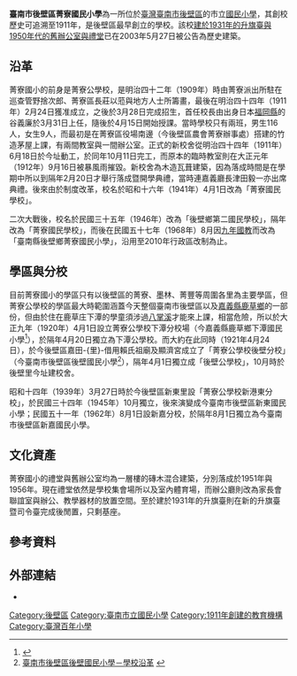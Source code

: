 {{Coord|23.37896|120.33915|display=title}}
{{NoteTA
|1=zh-hant:菁寮國民小學;zh-hans:菁寮国民小学;
}}
{{Infobox School
|name           = 臺南市後壁區菁寮國民小學 
|other_name     = 
|image          = [[File:臺南市後壁區菁寮國民小學.JPG|250px]]
|motto          = 
|established    = 1911年3月28日<ref name="教育局">{{cite web | language = zh | title = 臺南市政府教育局各級學校資料 | url = https://school.tn.edu.tw/sch_detail.aspx?sch_code=114764 | date = 2021-08-16 | accessdate = 2021-10-08 | archive-date = 2021-10-09 | archive-url = https://web.archive.org/web/20211009081556/https://school.tn.edu.tw/sch_detail.aspx?sch_code=114764 | dead-url = no }}</ref>
|postcode       = 731024
|country        = {{TWN}}
|type           = 市立國民小學
|affiliation    = 公立
|district       = 後壁區菁寮里、長短樹里、菁豐里<ref name="教育局"/>
|grades         = 一年級、二年級、三年級、四年級、五年級、六年級、幼兒園<ref name="教育局"/>
|president      = 
|principal      = 戴淑娟<ref name="教育局"/>
|dean           = 
|faculty        = 14人<ref name="教育局"/>
|staff          = 5人<ref name="教育局"/>
|students       = 42人<ref name="教育局"/>
|classes        = 7班（含幼兒園1班）<ref name="教育局"/>
|conference     = 
|colors         =
|mascot         = 
|free_label     = 
|free_text      = 
|magazine       =
|address        = 臺南市後壁區菁寮里菁寮282號
|location       =
|tel            = {{Tel|886|6|662 1271}}
|fax            = {{Tel|886|6|662 2114}}
|information    =
|website        = {{URL|https://www.jlps.tn.edu.tw/}}
|mapframe       = no
}}
'''臺南市後壁區菁寮國民小學'''為一所位於[[臺灣|臺灣]][[臺南市|臺南市]][[後壁區|後壁區]]的市立[[國民小學|國民小學]]，其創校歷史可追溯至1911年，是後壁區最早創立的學校{{r|鄭}}。該校[[菁寮國小木造禮堂、辦公室暨日治時期升旗臺|建於1931年的升旗臺與1950年代的舊辦公室與禮堂]]已在2003年5月27日被公告為歷史建築{{r|文}}。

== 沿革 ==
菁寮國小的前身是菁寮公學校，是明治四十二年（1909年）時由菁寮派出所駐在巡查管野捨次郎、菁寮區長莊以蒞與地方人士所籌畫，最後在明治四十四年（1911年）2月24日獲准成立，之後於3月28日完成招生，首任校長由出身日本[[福岡縣|福岡縣]]的谷義廉於3月31日上任，隨後於4月15日開始授課{{r|鄭}}。當時學校只有兩班，男生116人，女生9人，而最初是在菁寮區役場南邊（今後壁區農會菁寮辦事處）搭建的竹造茅屋上課，有兩間教室與一間辦公室{{r|鄭}}。正式的新校舍從明治四十四年（1911年）6月18日於今址動工，於同年10月11日完工，而原本的臨時教室則在大正元年（1912年）9月16日被暴風雨摧毀{{r|鄭}}。新校舍為木造瓦葺建築，因為落成時間是在學期中所以到隔年2月20日才舉行落成暨開學典禮，當時連嘉義廳長津田毅一亦出席典禮{{r|鄭}}。後來由於制度改革，校名於昭和十六年（1941年）4月1日改為「菁寮國民學校」{{r|鄭}}。

二次大戰後，校名於民國三十五年（1946年）改為「後壁鄉第二國民學校」，隔年改為「菁寮國民學校」，而後在民國五十七年（1968年）8月因[[九年國教|九年國教]]而改為「臺南縣後壁鄉菁寮國民小學」，沿用至2010年行政區改制為止{{r|鄭}}。

== 學區與分校 ==
目前菁寮國小的學區只有以後壁區的菁寮、墨林、菁豐等周圍各里為主要學區，但菁寮公學校的學區最大時範圍涵蓋今天整個臺南市後壁區以及[[嘉義縣|嘉義縣]][[鹿草鄉|鹿草鄉]]的一部份，但由於住在鹿草庄下潭的學童須涉過[[八掌溪|八掌溪]]才能來上課，相當危險，所以於大正九年（1920年）4月1日設立菁寮公學校下潭分校場（今嘉義縣鹿草鄉下潭國民小學<ref>{{Cite web |url=http://www.htps.cyc.edu.tw/001web/001-3.htm |title=嘉義縣鹿草鄉下潭國民小學－沿革記事 |access-date=2011-06-25 |archive-date=2022-03-14 |archive-url=https://web.archive.org/web/20220314025730/https://www.htps.cyc.edu.tw/001web/001-3.htm |dead-url=no }}</ref>），於隔年4月20日獨立為下潭公學校{{r|鄭}}。而大約在此同時（1921年4月24日），於今後壁區嘉田-{里}-借用賴氏祖廟及顯濟宮成立了「菁寮公學校後壁分校」（今臺南市後壁區後壁國民小學<ref>[http://www.hbes.tnc.edu.tw/history/main.htm 臺南市後壁區後壁國民小學－學校沿革] {{webarchive|url=https://web.archive.org/web/20010420161953/http://hbes.tnc.edu.tw/history/main.htm |date=2001-04-20 }}</ref>），隔年4月1日獨立成「後壁公學校」，10月時於後壁里今址建校舍{{r|鄭}}。

昭和十四年（1939年）3月27日時於今後壁區新東里設「菁寮公學校新港東分校」，於民國三十四年（1945年）10月獨立，後來演變成今臺南市後壁區新東國民小學；民國五十一年（1962年）8月1日設新嘉分校，於隔年8月1日獨立為今臺南市後壁區新嘉國民小學{{r|鄭}}。

== 文化資產 ==
{{main|菁寮國小木造禮堂、辦公室暨日治時期升旗臺}}
菁寮國小的禮堂與舊辦公室均為一層樓的磚木混合建築，分別落成於1951年與1956年{{r|鄭}}。現在禮堂依然是學校集會場所以及室內體育場，而辦公廳則改為家長會聯誼室與辦公、教學器材的放置空間{{r|鄭}}。至於建於1931年的升旗臺則在新的升旗臺暨司令臺完成後閒置，只剩基座{{r|鄭}}。

== 參考資料 ==
{{reflist|refs=
<ref name="文">{{cite web |url=http://web.hach.gov.tw/hach/frontsite/cultureassets/caseBasicInfoAction.do?method=doViewCaseBasicInfo&caseId=RA09602000736&version=1&assetsClassifyId=1.2&menuId=308&siteId=101 |language=zh-tw |title=菁寮國小木造禮堂、辦公室暨日治時期升旗台 |publisher=行政院文化建設委員會文化資產總管理處籌備處 |accessdate=2011-06-25 }}{{dead link|date=2018年1月 |bot=InternetArchiveBot |fix-attempted=yes }}</ref>
<ref name="鄭">{{cite book|author=鄭秀梅 |title=《南瀛歷史建築誌·菁寮國小木造禮堂、辦公室暨日治時期升旗台》 |publisher=臺南縣政府 |isbn=978-986-00-9689-7 |pages=66－77頁|date=2009年3月}}</ref>
}}

== 外部連結 ==
* {{URL|https://www.jlps.tn.edu.tw/|臺南市後壁區菁寮國民小學}}

{{臺南市國民中小學列表}}

[[Category:後壁區|Category:後壁區]]
[[Category:臺南市立國民小學|Category:臺南市立國民小學]]
[[Category:1911年創建的教育機構|Category:1911年創建的教育機構]]
[[Category:臺灣百年小學|Category:臺灣百年小學]]
